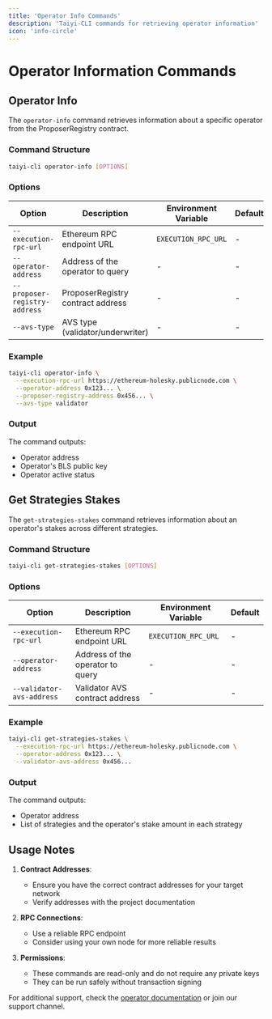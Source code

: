 ```yaml
---
title: 'Operator Info Commands'
description: 'Taiyi-CLI commands for retrieving operator information'
icon: 'info-circle'
---
```


# Operator Information Commands

## Operator Info

The `operator-info` command retrieves information about a specific operator from the ProposerRegistry contract.

### Command Structure

```bash
taiyi-cli operator-info [OPTIONS]
```

### Options

| Option | Description | Environment Variable | Default |
|--------|-------------|---------------------|---------|
| `--execution-rpc-url` | Ethereum RPC endpoint URL | `EXECUTION_RPC_URL` | - |
| `--operator-address` | Address of the operator to query | - | - |
| `--proposer-registry-address` | ProposerRegistry contract address | - | - |
| `--avs-type` | AVS type (validator/underwriter) | - | - |

### Example

```bash
taiyi-cli operator-info \
  --execution-rpc-url https://ethereum-holesky.publicnode.com \
  --operator-address 0x123... \
  --proposer-registry-address 0x456... \
  --avs-type validator
```

### Output

The command outputs:
- Operator address
- Operator's BLS public key
- Operator active status

## Get Strategies Stakes

The `get-strategies-stakes` command retrieves information about an operator's stakes across different strategies.

### Command Structure

```bash
taiyi-cli get-strategies-stakes [OPTIONS]
```

### Options

| Option | Description | Environment Variable | Default |
|--------|-------------|---------------------|---------|
| `--execution-rpc-url` | Ethereum RPC endpoint URL | `EXECUTION_RPC_URL` | - |
| `--operator-address` | Address of the operator to query | - | - |
| `--validator-avs-address` | Validator AVS contract address | - | - |

### Example

```bash
taiyi-cli get-strategies-stakes \
  --execution-rpc-url https://ethereum-holesky.publicnode.com \
  --operator-address 0x123... \
  --validator-avs-address 0x456...
```

### Output

The command outputs:
- Operator address
- List of strategies and the operator's stake amount in each strategy

## Usage Notes

1. **Contract Addresses**:
   - Ensure you have the correct contract addresses for your target network
   - Verify addresses with the project documentation

2. **RPC Connections**:
   - Use a reliable RPC endpoint
   - Consider using your own node for more reliable results

3. **Permissions**:
   - These commands are read-only and do not require any private keys
   - They can be run safely without transaction signing

For additional support, check the [operator documentation](/node_operator_setup_guide/operator) or join our support channel. 